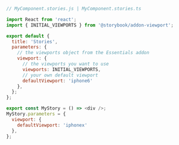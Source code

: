 ```js
// MyComponent.stories.js | MyComponent.stories.ts

import React from 'react';
import { INITIAL_VIEWPORTS } from '@storybook/addon-viewport';

export default {
  title: 'Stories',
  parameters: {
    // the viewports object from the Essentials addon
    viewport: {
      // the viewports you want to use
      viewports: INITIAL_VIEWPORTS,
      // your own default viewport
      defaultViewport: 'iphone6'
    },
  };
};

export const MyStory = () => <div />;
MyStory.parameters = {
  viewport: {
    defaultViewport: 'iphonex'
  },
};
```
